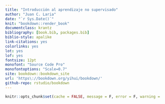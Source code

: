 ```yaml
--- 
title: "Introducción al aprendizaje no supervisado"
author: "Juan C. Laria"
date: "`r Sys.Date()`"
knit: "bookdown::render_book"
documentclass: krantz
bibliography: [book.bib, packages.bib]
biblio-style: apalike
link-citations: yes 
colorlinks: yes
lot: yes
lof: yes
fontsize: 12pt
monofont: "Source Code Pro"
monofontoptions: "Scale=0.7"
site: bookdown::bookdown_site
url: 'https\://bookdown.org/yihui/bookdown/'
github-repo: rstudio/bookdown
---
```


```r
knitr::opts_chunk$set(cache = FALSE, message = F, error = F, warning = F)
```
